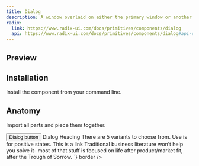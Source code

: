 ```yaml
---
title: Dialog
description: A window overlaid on either the primary window or another dialog window, rendering the content underneath inert.
radix:
  link: https://www.radix-ui.com/docs/primitives/components/dialog
  api: https://www.radix-ui.com/docs/primitives/components/dialog#api-reference
---
```


## Preview

<Preview>
  <Flex
    css={{
      flexDirection: "column",
      alignItems: "center",
      gap: "$3",
    }}
  >
    <Dialog>
      <Dialog.Trigger asChild>
        <Button variant="secondary" outline>Dialog button</Button>
      </Dialog.Trigger>
      <Dialog.Content close>
        <Text size="5" as="h6" css={{ fontWeight: 500, mb: '$3' }}>Dialog Heading</Text>
        <Text size="3" as="p" css={{ lineHeight: '25px' }}>
          There are 5 variants to choose from. Use is for positive states. This is a link
          Traditional business literature won’t help you solve it- most of that stuff is
          focused on life after product/market fit, after the Trough of Sorrow.
        </Text>
      </Dialog.Content>
    </Dialog>
  </Flex>
</Preview>

## Installation

Install the component from your command line.

<LiveProvider>
    <LiveEditor code={`npm install @odpf/apsara`} border/>
</LiveProvider>


## Anatomy
Import all parts and piece them together.

<LiveProvider>
    <LiveEditor code={`

<Dialog>
  <Dialog.Trigger asChild>
    <Button variant="secondary" outline>Dialog button</Button>
  </Dialog.Trigger>
  <Dialog.Content close>
    <Text size="5" as="h6" css={{ fontWeight: 500, mb: '$3' }}>Dialog Heading</Text>
    <Text size="3" as="p" css={{ lineHeight: '25px' }}>
      There are 5 variants to choose from. Use is for positive states. This is a link
      Traditional business literature won’t help you solve it- most of that stuff is
      focused on life after product/market fit, after the Trough of Sorrow.
    </Text>
  </Dialog.Content>
</Dialog>
`} border />
</LiveProvider>
